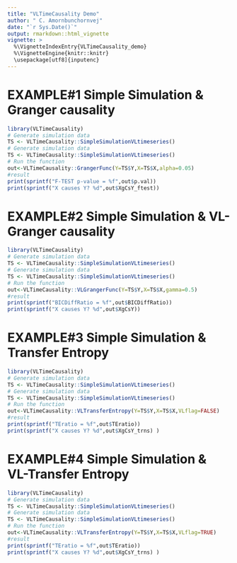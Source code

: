 ---
title: "VLTimeCausality Demo"
author: " C. Amornbunchornvej"
date: "`r Sys.Date()`"
output: rmarkdown::html_vignette
vignette: >
  %\VignetteIndexEntry{VLTimeCausality_demo} 
  %\VignetteEngine{knitr::knitr}
  \usepackage[utf8]{inputenc}
---

# EXAMPLE#1 Simple Simulation & Granger causality

```{r}
library(VLTimeCausality)
# Generate simulation data
TS <- VLTimeCausality::SimpleSimulationVLtimeseries()
# Generate simulation data
TS <- VLTimeCausality::SimpleSimulationVLtimeseries()
# Run the function
out<-VLTimeCausality::GrangerFunc(Y=TS$Y,X=TS$X,alpha=0.05)
#result
print(sprintf("F-TEST p-value = %f",out$p.val))
print(sprintf("X causes Y? %d",out$XgCsY_ftest))
```

# EXAMPLE#2 Simple Simulation & VL-Granger causality
```{r}
library(VLTimeCausality)
# Generate simulation data
TS <- VLTimeCausality::SimpleSimulationVLtimeseries()
# Generate simulation data
TS <- VLTimeCausality::SimpleSimulationVLtimeseries()
# Run the function
out<-VLTimeCausality::VLGrangerFunc(Y=TS$Y,X=TS$X,gamma=0.5)
#result
print(sprintf("BICDiffRatio = %f",out$BICDiffRatio))
print(sprintf("X causes Y? %d",out$XgCsY))
```

# EXAMPLE#3 Simple Simulation & Transfer Entropy
```{r}
library(VLTimeCausality)
# Generate simulation data
TS <- VLTimeCausality::SimpleSimulationVLtimeseries()
# Generate simulation data
TS <- VLTimeCausality::SimpleSimulationVLtimeseries()
# Run the function
out<-VLTimeCausality::VLTransferEntropy(Y=TS$Y,X=TS$X,VLflag=FALSE)
#result
print(sprintf("TEratio = %f",out$TEratio))
print(sprintf("X causes Y? %d",out$XgCsY_trns) )
```
# EXAMPLE#4 Simple Simulation & VL-Transfer Entropy
```{r}
library(VLTimeCausality)
# Generate simulation data
TS <- VLTimeCausality::SimpleSimulationVLtimeseries()
# Generate simulation data
TS <- VLTimeCausality::SimpleSimulationVLtimeseries()
# Run the function
out<-VLTimeCausality::VLTransferEntropy(Y=TS$Y,X=TS$X,VLflag=TRUE)
#result
print(sprintf("TEratio = %f",out$TEratio))
print(sprintf("X causes Y? %d",out$XgCsY_trns) )
```
